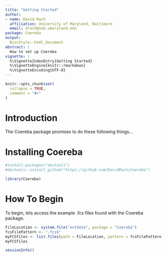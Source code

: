 ```yaml
---
title: "Getting Started"
author:
- name: David Rach
  affiliation: University of Maryland, Baltimore
  email: drach@som.umaryland.edu
package: Coereba
output:
  BiocStyle::html_document
abstract: |
  How to set up Coereba
vignette: |
  %\VignetteIndexEntry{Getting Started}
  %\VignetteEngine{knitr::rmarkdown}
  %\VignetteEncoding{UTF-8}
---
```


```r
knitr::opts_chunk$set(
  collapse = TRUE,
  comment = "#>"
)
```

# Introduction

The Coereba package promises to do these following things...

# Installing Coereba

```r
#install.packages("devtools")
#devtools::install_github("https://github.com/DavidRach/Coereba")

library(Coereba)
```

# How To Begin

To begin, lets access the example .fcs files found with the Coereba package. 

```r
FileLocation <- system.file("extdata", package = "Coereba")
fcsFilePattern <- ".fcs$"
myFCSfiles <- list.files(path = FileLocation, pattern = fcsFilePattern, full.names = TRUE, recursive = TRUE)
myFCSfiles
```

```r
sessionInfo()
```
